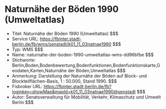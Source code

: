 # Naturnähe der Böden 1990 (Umweltatlas)
- Titel: Naturnähe der Böden 1990 (Umweltatlas) $$$
- Service URL: https://fbinter.stadt-berlin.de/fb/wms/senstadt/k01_11_03natnae1990 $$$
- Typ: WMS $$$
- Name: naturnahe-der-boden-1990-umweltatlas-wms-dd96bfbe $$$
- Stichworte: Berlin,Boden,Bodenbewertung,Bodenfunktionen,Bodenfunktionskarte,Geodaten,Karten,Naturnähe der Böden,Umweltatlas $$$
- Anmerkung: Darstellung der Naturnähe der Böden auf Block- und Blockteilflächen-Basis, 1 : 50.000, Stand 1990. $$$
- Fisbroker URL: https://fbinter.stadt-berlin.de/fb?loginkey=showMap&mapId=k01_11_03natnae1990@senstadt $$$
- Autor: Senatsverwaltung für Mobilität, Verkehr, Klimaschutz und Umwelt Berlin $$$
